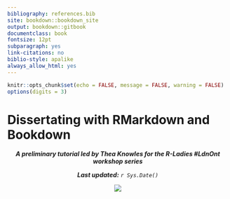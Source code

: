 ```yaml
--- 
bibliography: references.bib
site: bookdown::bookdown_site
output: bookdown::gitbook
documentclass: book
fontsize: 12pt
subparagraph: yes
link-citations: no
biblio-style: apalike
always_allow_html: yes
---
```

```r
knitr::opts_chunk$set(echo = FALSE, message = FALSE, warning = FALSE)
options(digits = 3)
```

# Dissertating with RMarkdown and Bookdown {-}


<center>

***A preliminary tutorial led by Thea Knowles for the R-Ladies #LdnOnt workshop series***

***Last updated:** `r Sys.Date()`*

![](images/rladies-dissertating.jpeg)
</center>

